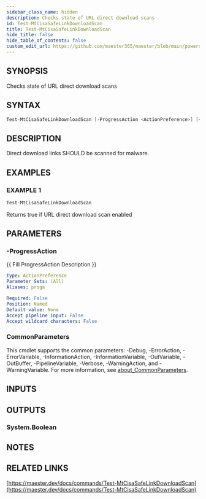 ```yaml
---
sidebar_class_name: hidden
description: Checks state of URL direct download scans
id: Test-MtCisaSafeLinkDownloadScan
title: Test-MtCisaSafeLinkDownloadScan
hide_title: false
hide_table_of_contents: false
custom_edit_url: https://github.com/maester365/maester/blob/main/powershell/public/Test-MtCisaSafeLinkDownloadScan.ps1
---
```


## SYNOPSIS

Checks state of URL direct download scans

## SYNTAX

```powershell
Test-MtCisaSafeLinkDownloadScan [-ProgressAction <ActionPreference>] [<CommonParameters>]
```

## DESCRIPTION

Direct download links SHOULD be scanned for malware.

## EXAMPLES

### EXAMPLE 1

```powershell
Test-MtCisaSafeLinkDownloadScan
```

Returns true if URL direct download scan enabled

## PARAMETERS

### -ProgressAction

\{\{ Fill ProgressAction Description \}\}

```yaml
Type: ActionPreference
Parameter Sets: (All)
Aliases: proga

Required: False
Position: Named
Default value: None
Accept pipeline input: False
Accept wildcard characters: False
```

### CommonParameters

This cmdlet supports the common parameters: -Debug, -ErrorAction, -ErrorVariable, -InformationAction, -InformationVariable, -OutVariable, -OutBuffer, -PipelineVariable, -Verbose, -WarningAction, and -WarningVariable. For more information, see [about_CommonParameters](http://go.microsoft.com/fwlink/?LinkID=113216).

## INPUTS

## OUTPUTS

### System.Boolean

## NOTES

## RELATED LINKS

[https://maester.dev/docs/commands/Test-MtCisaSafeLinkDownloadScan](https://maester.dev/docs/commands/Test-MtCisaSafeLinkDownloadScan)
